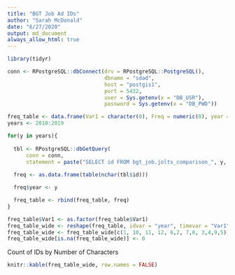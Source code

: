 ```yaml
---
title: "BGT Job Ad IDs"
author: "Sarah McDonald"
date: "6/27/2020"
output: md_document
always_allow_html: true
---
```


```r
library(tidyr)

conn <- RPostgreSQL::dbConnect(drv = RPostgreSQL::PostgreSQL(),
                               dbname = "sdad",
                               host = "postgis1",
                               port = 5432,
                               user = Sys.getenv(x = "DB_USR"),
                               password = Sys.getenv(x = "DB_PWD"))
```

```r
freq_table <- data.frame(Var1 = character(0), Freq = numeric(0), year = numeric(0))
years <- 2010:2019

for(y in years){
  
  tbl <- RPostgreSQL::dbGetQuery(
      conn = conn, 
      statement = paste("SELECT id FROM bgt_job.jolts_comparison_", y, sep = ""))
    
  freq <- as.data.frame(table(nchar(tbl$id)))

  freq$year <- y

  freq_table <- rbind(freq_table, freq)
}

freq_table$Var1 <- as.factor(freq_table$Var1)
freq_table_wide <- reshape(freq_table, idvar = "year", timevar = "Var1", direction = "wide")
freq_table_wide <- freq_table_wide[c(1, 10, 11, 12, 6,2, 7,8, 3,4,9,5)]
freq_table_wide[is.na(freq_table_wide)] <- 0
```


Count of IDs by Number of Characters
```r
knitr::kable(freq_table_wide, row.names = FALSE)
```








